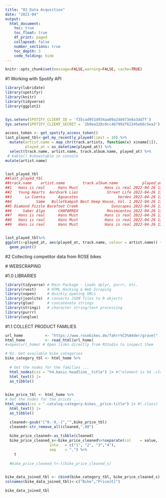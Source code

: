 ```yaml
---
title: "02 Data Acqusition"
date: "2021-04"
output:
  html_document:
    toc: true
    toc_float: true
    df_print: paged
    collapsed: false
    number_sections: true
    toc_depth: 3
    code_folding: hide
---
```


```r
knitr::opts_chunk$set(message=FALSE,warning=FALSE, cache=TRUE)
```
#1 Working with Spotify API

```r
library(lubridate)
library(spotifyr)
library(knitr)
library(tidyverse)
library(ggplot2)


Sys.setenv(SPOTIFY_CLIENT_ID = 'f35cad951d934aa09a2dd473e8a3dd7f')
Sys.setenv(SPOTIFY_CLIENT_SECRET = '2b9ea328c0cc467992f62245e66c5ea3')

access_token <- get_spotify_access_token()
last_played_tbl<-get_my_recently_played(limit = 10) %>% 
  mutate(artist.name = map_chr(track.artists, function(x) x$name[1]),
         played_at = as_datetime(played_at)) %>% 
  select(track.name, artist.name, track.album.name, played_at) %>% 
 # kable() #showstable in console
mutate(artist.name)


last_played_tbl
##last_played_tbl
##track.name    artist.name        track.album.name           played_at
##1   Hans is real      Hans Must            Hans is real 2022-04-26 13:40:26
##2   Young Hearts  Aardvark Lies             Street Life 2022-04-26 13:37:25
##3      La Cuenta      Aguacates                  Verdes 2022-04-26 13:34:57
##4           Same   Bulletkampsh Best Deep House, Vol. 1 2022-04-26 13:32:17
##5 Diamond Pizzle Barefoot Creek               Sunscapes 2022-04-26 13:31:08
##6     Saber Algo      CHAPARREX             Movimientos 2022-04-26 13:27:22
##7   Hans is real      Hans Must            Hans is real 2022-04-26 13:24:27
##8   Hans is real      Hans Must            Hans is real 2022-04-26 13:23:17
##9   Hans is real      Hans Must            Hans is real 2022-04-26 13:22:07


last_played_tbl%>%
ggplot(x=played_at, aes(played_at, track.name, colour = artist.name)) + 
  geom_point()

```
#2 Collecting competitor data from ROSE bikes



  
  # WEBSCRAPING

#1.0 LIBRARIES
```r
library(tidyverse) # Main Package - Loads dplyr, purrr, etc.
library(rvest)     # HTML Hacking & Web Scraping
library(xopen)     # Quickly opening URLs
library(jsonlite)  # converts JSON files to R objects
library(glue)      # concatenate strings
library(stringi)   # character string/text processing
library(purrr)
library(unglue)

```
#1.1 COLLECT PRODUCT FAMILIES
```r
url_home          <- "https://www.rosebikes.de/fahrr%C3%A4der/gravel"
html_home         <- read_html(url_home)
#xopen(url_home) # Open links directly from RStudio to inspect them

# 01. Get available bike categories
bike_category_tbl <- html_home %>%
  
  # Get the nodes for the families ...
  html_nodes(css = "h4.basic-headline__title") |> #("element is h4 .class")
  html_text() |> 
  as_tibble()
  

bike_price_tbl <- html_home %>%
# Get the nodes for the prices ...
html_nodes(css = ".catalog-category-bikes__price-title") |> #(.class)
  html_text() |>
  as_tibble()

  cleaned<-gsub("[^0.-9,-]","",bike_price_tbl)
  cleaned<-str_remove_all(cleaned,",00")
  
  bike_price_cleaned<-as_tibble(cleaned)
  bike_price_cleaned_s<-bike_price_cleaned%>%separate(col    = value,
                    into   = c("1", "2", "3","4"),
                    sep    = ",") %>%
    t
  
  #bike_price_cleaned_t<-t(bike_price_cleaned_s)
  

bike_data_joined_tbl <- cbind(bike_category_tbl, bike_price_cleaned_s)
colnames(bike_data_joined_tbl)<-c("Bike","Price[€]")
```
```r
bike_data_joined_tbl
```